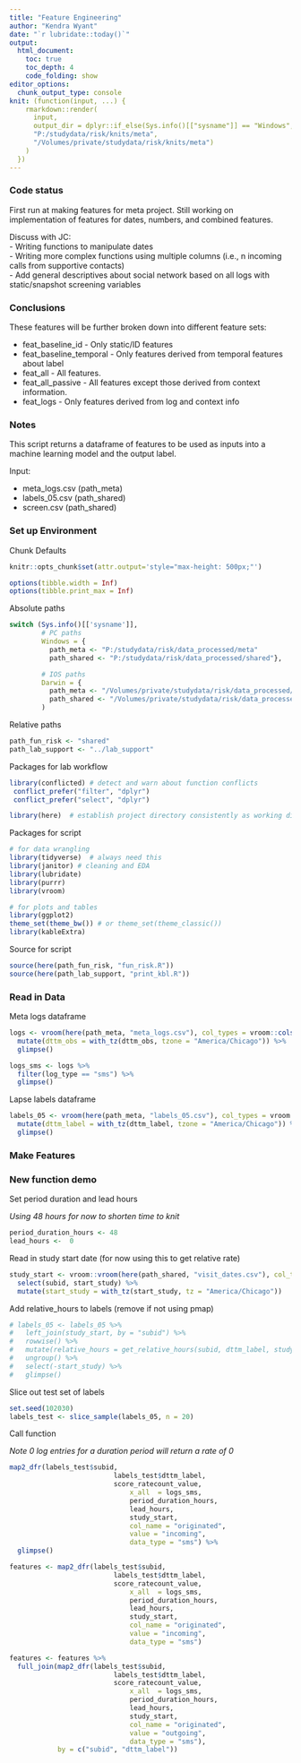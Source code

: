 ---
title: "Feature Engineering"
author: "Kendra Wyant"
date: "`r lubridate::today()`"
output: 
  html_document:
    toc: true 
    toc_depth: 4
    code_folding: show
editor_options: 
  chunk_output_type: console
knit: (function(input, ...) {
    rmarkdown::render(
      input,
      output_dir = dplyr::if_else(Sys.info()[["sysname"]] == "Windows",
      "P:/studydata/risk/knits/meta", 
      "/Volumes/private/studydata/risk/knits/meta")
    )
  })
---

### Code status

First run at making features for meta project. Still working on implementation of features for dates, numbers, and combined features.   

Discuss with JC:   
- Writing functions to manipulate dates   
- Writing more complex functions using multiple columns (i.e., n incoming calls from supportive contacts)    
- Add general descriptives about social network based on all logs with static/snapshot screening variables   


### Conclusions

These features will be further broken down into different feature sets:     

- feat_baseline_id - Only static/ID features    
- feat_baseline_temporal - Only features derived from temporal features about label      
- feat_all - All features.   
- feat_all_passive - All features except those derived from context information.     
- feat_logs - Only features derived from log and context info     


### Notes

This script returns a dataframe of features to be used as inputs into a machine learning model and the output label.      

Input:   

- meta_logs.csv (path_meta)   
- labels_05.csv (path_shared)   
- screen.csv (path_shared)


### Set up Environment

Chunk Defaults
```{r defaults, include=FALSE}
knitr::opts_chunk$set(attr.output='style="max-height: 500px;"')

options(tibble.width = Inf)
options(tibble.print_max = Inf)
```

Absolute paths
```{r, paths}
switch (Sys.info()[['sysname']],
        # PC paths
        Windows = {
          path_meta <- "P:/studydata/risk/data_processed/meta"
          path_shared <- "P:/studydata/risk/data_processed/shared"},

        # IOS paths
        Darwin = {
          path_meta <- "/Volumes/private/studydata/risk/data_processed/meta"
          path_shared <- "/Volumes/private/studydata/risk/data_processed/shared"}
        )
```

Relative paths
```{r}
path_fun_risk <- "shared"
path_lab_support <- "../lab_support"
```

Packages for lab workflow 
```{r, packages_workflow, message=FALSE, warning=FALSE}
library(conflicted) # detect and warn about function conflicts
 conflict_prefer("filter", "dplyr")
 conflict_prefer("select", "dplyr")

library(here)  # establish project directory consistently as working directory
```

Packages for script
```{r, packages_script, message=FALSE, warning=FALSE}
# for data wrangling
library(tidyverse)  # always need this
library(janitor) # cleaning and EDA
library(lubridate)
library(purrr)
library(vroom)

# for plots and tables
library(ggplot2)
theme_set(theme_bw()) # or theme_set(theme_classic())
library(kableExtra)
```

Source for script
```{r, source_script, message=FALSE, warning=FALSE}
source(here(path_fun_risk, "fun_risk.R"))
source(here(path_lab_support, "print_kbl.R"))
```

### Read in Data

Meta logs dataframe  
```{r}
logs <- vroom(here(path_meta, "meta_logs.csv"), col_types = vroom::cols()) %>% 
  mutate(dttm_obs = with_tz(dttm_obs, tzone = "America/Chicago")) %>% 
  glimpse()

logs_sms <- logs %>% 
  filter(log_type == "sms") %>% 
  glimpse()
```

Lapse labels dataframe
```{r}
labels_05 <- vroom(here(path_meta, "labels_05.csv"), col_types = vroom::cols()) %>% 
  mutate(dttm_label = with_tz(dttm_label, tzone = "America/Chicago")) %>% 
  glimpse()
```


### Make Features

### New function demo

Set period duration and lead hours   

*Using 48 hours for now to shorten time to knit*
```{r}
period_duration_hours <- 48
lead_hours <-  0 
```

Read in study start date (for now using this to get relative rate)
```{r}
study_start <- vroom::vroom(here(path_shared, "visit_dates.csv"), col_types = vroom::cols()) %>% 
  select(subid, start_study) %>% 
  mutate(start_study = with_tz(start_study, tz = "America/Chicago"))
```

Add relative_hours to labels (remove if not using pmap)
```{r}
# labels_05 <- labels_05 %>% 
#   left_join(study_start, by = "subid") %>% 
#   rowwise() %>% 
#   mutate(relative_hours = get_relative_hours(subid, dttm_label, study_start, period_duration_hours)) %>% 
#   ungroup() %>% 
#   select(-start_study) %>% 
#   glimpse()
```


Slice out test set of labels
```{r}
set.seed(102030)
labels_test <- slice_sample(labels_05, n = 20)
```



Call function     

*Note 0 log entries for a duration period will return a rate of 0*
```{r}
map2_dfr(labels_test$subid,
                          labels_test$dttm_label,
                          score_ratecount_value,
                              x_all  = logs_sms,
                              period_duration_hours,
                              lead_hours, 
                              study_start, 
                              col_name = "originated", 
                              value = "incoming", 
                              data_type = "sms") %>% 
  glimpse()
```

```{r}
features <- map2_dfr(labels_test$subid,
                          labels_test$dttm_label,
                          score_ratecount_value,
                              x_all  = logs_sms,
                              period_duration_hours,
                              lead_hours, 
                              study_start, 
                              col_name = "originated", 
                              value = "incoming", 
                              data_type = "sms")

features <- features %>% 
  full_join(map2_dfr(labels_test$subid,
                          labels_test$dttm_label,
                          score_ratecount_value,
                              x_all  = logs_sms,
                              period_duration_hours,
                              lead_hours, 
                              study_start, 
                              col_name = "originated", 
                              value = "outgoing", 
                              data_type = "sms"),
            by = c("subid", "dttm_label"))
```

